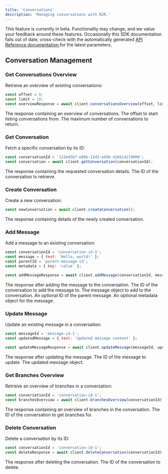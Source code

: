 ```yaml
---
title: 'Conversations'
description: 'Managing conversations with R2R.'
---
```


<Warning>
This feature is currently in beta. Functionality may change, and we value your feedback around these features.
</Warning>

<Note>
Occasionally this SDK documentation falls out of date, cross-check with the automatically generated <a href="/api-reference/introduction"> API Reference documentation </a> for the latest parameters.
</Note>

## Conversation Management

### Get Conversations Overview

Retrieve an overview of existing conversations:

```javascript
const offset = 0;
const limit = 10;
const overviewResponse = await client.conversationsOverview(offset, limit);
```

<AccordionGroup>
  <Accordion title="Response">
    <ResponseField name="response" type="object">
      The response containing an overview of conversations.
    </ResponseField>
  </Accordion>
</AccordionGroup>

<ParamField path="offset" type="number">
  The offset to start listing conversations from.
</ParamField>

<ParamField path="limit" type="number">
  The maximum number of conversations to return.
</ParamField>

### Get Conversation

Fetch a specific conversation by its ID:

```javascript
const conversationId = '123e4567-e89b-12d3-a456-426614174000';
const conversation = await client.getConversation(conversationId);
```

<AccordionGroup>
  <Accordion title="Response">
    <ResponseField name="response" type="object">
      The response containing the requested conversation details.
    </ResponseField>
  </Accordion>
</AccordionGroup>

<ParamField path="conversationId" type="string" required>
  The ID of the conversation to retrieve.
</ParamField>

### Create Conversation

Create a new conversation:

```javascript
const newConversation = await client.createConversation();
```

<AccordionGroup>
  <Accordion title="Response">
    <ResponseField name="response" type="object">
      The response containing details of the newly created conversation.
    </ResponseField>
  </Accordion>
</AccordionGroup>

### Add Message

Add a message to an existing conversation:

```javascript
const conversationId = 'conversation-id-1';
const message = { text: 'Hello, world!' };
const parentId = 'parent-message-id';
const metadata = { key: 'value' };

const addMessageResponse = await client.addMessage(conversationId, message, parentId, metadata);
```

<AccordionGroup>
  <Accordion title="Response">
    <ResponseField name="response" type="object">
      The response after adding the message to the conversation.
    </ResponseField>
  </Accordion>
</AccordionGroup>

<ParamField path="conversationId" type="string" required>
  The ID of the conversation to add the message to.
</ParamField>

<ParamField path="message" type="object" required>
  The message object to add to the conversation.
</ParamField>

<ParamField path="parent_id" type="string">
  An optional ID of the parent message.
</ParamField>

<ParamField path="metadata" type="object">
  An optional metadata object for the message.
</ParamField>

### Update Message

Update an existing message in a conversation:

```javascript
const messageId = 'message-id-1';
const updatedMessage = { text: 'Updated message content' };

const updateMessageResponse = await client.updateMessage(messageId, updatedMessage);
```

<AccordionGroup>
  <Accordion title="Response">
    <ResponseField name="response" type="object">
      The response after updating the message.
    </ResponseField>
  </Accordion>
</AccordionGroup>

<ParamField path="message_id" type="string" required>
  The ID of the message to update.
</ParamField>

<ParamField path="message" type="object" required>
  The updated message object.
</ParamField>

### Get Branches Overview

Retrieve an overview of branches in a conversation:

```javascript
const conversationId = 'conversation-id-1';
const branchesOverview = await client.branchesOverview(conversationId);
```

<AccordionGroup>
  <Accordion title="Response">
    <ResponseField name="response" type="object">
      The response containing an overview of branches in the conversation.
    </ResponseField>
  </Accordion>
</AccordionGroup>

<ParamField path="conversationId" type="string" required>
  The ID of the conversation to get branches for.
</ParamField>

### Delete Conversation

Delete a conversation by its ID:

```javascript
const conversationId = 'conversation-id-1';
const deleteResponse = await client.deleteConversation(conversationId);
```

<AccordionGroup>
  <Accordion title="Response">
    <ResponseField name="response" type="object">
      The response after deleting the conversation.
    </ResponseField>
  </Accordion>
</AccordionGroup>

<ParamField path="conversationId" type="string" required>
  The ID of the conversation to delete.
</ParamField>